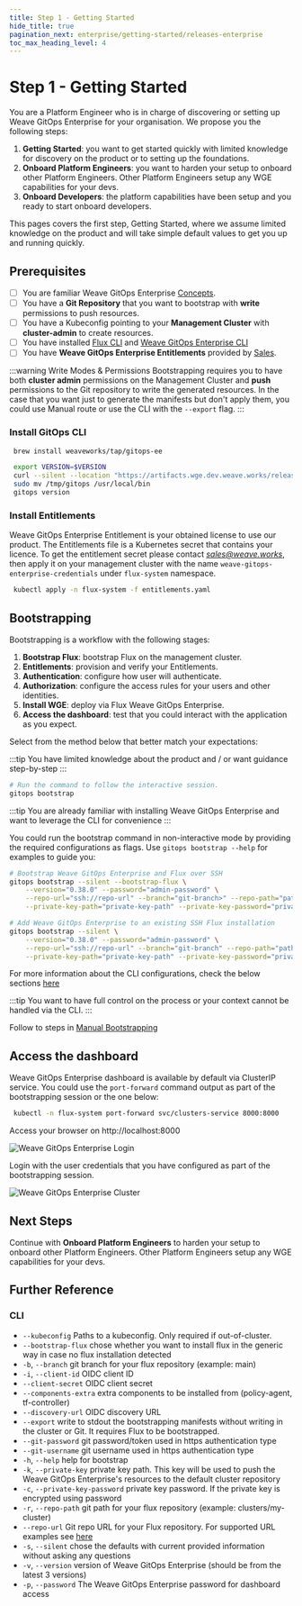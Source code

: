 ```yaml
---
title: Step 1 - Getting Started
hide_title: true
pagination_next: enterprise/getting-started/releases-enterprise
toc_max_heading_level: 4
---
```



# Step 1 - Getting Started <TierLabel tiers="Enterprise" />

You are a Platform Engineer who is in charge of discovering or setting up Weave GitOps Enterprise for your organisation.
We propose you the following steps:

1. **Getting Started**: you want to get started quickly with limited knowledge for discovery on the product or to setting up the foundations.
2. **Onboard Platform Engineers**: you want to harden your setup to onboard other Platform Engineers. Other Platform Engineers setup any WGE capabilities for your devs.
3. **Onboard Developers**: the platform capabilities have been setup and you ready to start onboard developers.

This pages covers the first step, Getting Started, where we assume limited knowledge on the product and will
take simple default values to get you up and running quickly.

## Prerequisites

- [ ] You are familiar Weave GitOps Enterprise [Concepts](/docs/references/concepts/).
- [ ] You have a **Git Repository** that you want to bootstrap with **write** permissions to push resources.
- [ ] You have a Kubeconfig pointing to your **Management Cluster** with **cluster-admin** to create resources.
- [ ] You have installed [Flux CLI](https://fluxcd.io/flux/installation/#install-the-flux-cli) and [Weave GitOps Enterprise CLI](#install-weave-gitops-enterprise-cli)
- [ ] You have **Weave GitOps Enterprise Entitlements** provided by [Sales](/help-and-support/).

:::warning Write Modes & Permissions
Bootstrapping requires you to have both **cluster admin** permissions on the Management Cluster and **push** permissions
to the Git repository to write the generated resources. In the case that you want just to generate the manifests but don't apply them,
you could use Manual route or use the CLI with the `--export` flag.
:::

### Install GitOps CLI
   <Tabs groupId="weave-gitops-cli" default="homebrew">
   <TabItem value="homebrew" label="Homebrew">

   ```bash
    brew install weaveworks/tap/gitops-ee
   ```

   </TabItem>
   <TabItem value="curl" label="curl">

   ```bash
    export VERSION=$VERSION
    curl --silent --location "https://artifacts.wge.dev.weave.works/releases/bin/${VERSION}/gitops-$(uname)-$(uname -m).tar.gz" | tar xz -C /tmp
    sudo mv /tmp/gitops /usr/local/bin
    gitops version
   ```

   </TabItem>
   </Tabs>

### Install Entitlements

Weave GitOps Enterprise Entitlement is your obtained license to use our product. The Entitlements file is a Kubernetes secret that contains your licence.
To get the entitlement secret please contact *sales@weave.works*, then apply it on your management cluster with the name `weave-gitops-enterprise-credentials` under `flux-system` namespace.

```bash
 kubectl apply -n flux-system -f entitlements.yaml
```
## Bootstrapping

Bootstrapping is a workflow with the following stages:

1. **Bootstrap Flux**: bootstrap Flux on the management cluster.
2. **Entitlements**: provision and verify your Entitlements.
3. **Authentication**: configure how user will authenticate.
4. **Authorization**: configure the access rules for your users and other identities.
5. **Install WGE**: deploy via Flux Weave GitOps Enterprise.
6. **Access the dashboard**: test that you could interact with the application as you expect.

Select from the method below that better match your expectations:

<Tabs groupId="flux bootstrap" default>
<TabItem value="CLI Interactive" label="CLI Interactive">

:::tip You have limited knowledge about the product and / or want guidance step-by-step
:::

 ```bash
 # Run the command to follow the interactive session.
 gitops bootstrap
 ```

<AlphaWarning/>
</TabItem>
<TabItem value="CLI Non Interactive" label="CLI Non Interactive">

:::tip You are already familiar with installing Weave GitOps Enterprise and want to leverage the CLI for convenience
:::

You could run the bootstrap command in non-interactive mode by providing the required configurations as flags. Use `gitops bootstrap --help` for examples to guide you:

```bash
# Bootstrap Weave GitOps Enterprise and Flux over SSH
gitops bootstrap --silent --bootstrap-flux \
    --version="0.38.0" --password="admin-password" \
    --repo-url="ssh://repo-url" --branch="git-branch>" --repo-path="path-management-cluster"  \
    --private-key-path="private-key-path" --private-key-password="private-key-password"

# Add Weave GitOps Enterprise to an existing SSH Flux installation
gitops bootstrap --silent \
    --version="0.38.0" --password="admin-password" \
    --repo-url="ssh://repo-url" --branch="git-branch" --repo-path="path-management-cluster"  \
    --private-key-path="private-key-path" --private-key-password="private-key-password"
```

For more information about the CLI configurations, check the below sections [here](#cli-configurations)

<AlphaWarning/>

</TabItem>
<TabItem value="Manual" label="Manual">

:::tip You want to have full control on the process or your context cannot be handled via the CLI.
:::

Follow to steps in [Manual Bootstrapping](../install-enterprise-manual)

</TabItem>
</Tabs>

## Access the dashboard

Weave GitOps Enterprise dashboard is available by default via ClusterIP service. You could use the `port-forward` command
output as part of the bootstrapping session or the one below:

```bash
 kubectl -n flux-system port-forward svc/clusters-service 8000:8000
```
Access your browser on http://localhost:8000

![Weave GitOps Enterprise Login](./imgs/wge-login-ui.png)

Login with the user credentials that you have configured as part of the bootstrapping session.

![Weave GitOps Enterprise Cluster](./imgs/wge-clusters-ui.png)

## Next Steps

Continue with  **Onboard Platform Engineers** to harden your setup to onboard other Platform Engineers.
Other Platform Engineers setup any WGE capabilities for your devs.

## Further Reference

### CLI

-  `--kubeconfig`                   Paths to a kubeconfig. Only required if out-of-cluster.
-  `--bootstrap-flux`               chose whether you want to install flux in the generic way in case no flux installation detected
-  `-b`, `--branch`                 git branch for your flux repository (example: main)
-  `-i`, `--client-id`              OIDC client ID
-  `--client-secret`                OIDC client secret
-  `--components-extra`             extra components to be installed from (policy-agent, tf-controller)
-  `--discovery-url`                OIDC discovery URL
-  `--export`                       write to stdout the bootstrapping manifests without writing in the cluster or Git. It requires Flux to be bootstrapped.
-  `--git-password`                 git password/token used in https authentication type
-  `--git-username`                 git username used in https authentication type
-  `-h`, `--help`                   help for bootstrap
-  `-k`, `--private-key`            private key path. This key will be used to push the Weave GitOps Enterprise's resources to the default cluster repository
-  `-c`, `--private-key-password`   private key password. If the private key is encrypted using password
-  `-r`, `--repo-path`              git path for your flux repository (example: clusters/my-cluster)
-  `--repo-url`                     Git repo URL for your Flux repository. For supported URL examples see [here](https://fluxcd.io/flux/cmd/flux_bootstrap_git/)
-  `-s`, `--silent`                 chose the defaults with current provided information without asking any questions
-  `-v`, `--version`                version of Weave GitOps Enterprise (should be from the latest 3 versions)
-  `-p`, `--password`               The Weave GitOps Enterprise password for dashboard access